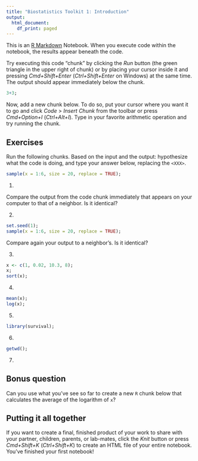 ```yaml
---
title: "Biostatistics Toolkit 1: Introduction"
output:
  html_document:
    df_print: paged
---
```


This is an [R Markdown](http://rmarkdown.rstudio.com) Notebook. When you execute code within the notebook, the results appear beneath the code. 

Try executing this code "chunk" by clicking the *Run* button (the green triangle in the upper right of chunk) or by placing your cursor inside it and pressing *Cmd+Shift+Enter* (*Ctrl+Shift+Enter* on Windows) at the same time. The output should appear immediately below the chunk. 

```r
3+3;
```

Now, add a new chunk below. To do so, put your cursor where you want it to go and click *Code* > *Insert Chunk* from the toolbar or  press *Cmd+Option+I* (*Ctrl+Alt+I*). Type in your favorite arithmetic operation and try running the chunk. 

## Exercises

Run the following chunks. Based on the input and the output: hypothesize what the code is doing, and type your answer below, replacing the `<XXX>`. 

```r
sample(x = 1:6, size = 20, replace = TRUE);
```
1. <XXX>

Compare the output from the code chunk immediately that appears on your computer to that of a neighbor. Is it identical?

2. <XXX>

```r
set.seed(1);
sample(x = 1:6, size = 20, replace = TRUE);
```

Compare again your output to a neighbor's. Is it identical?

3. <XXX>

```r
x <- c(1, 0.02, 10.3, 8);
x; 
sort(x);
```

4. <XXX>

```r
mean(x);
log(x);
```

5. <XXX>

```r
library(survival);
```
6. <XXX>

```r
getwd();
```

7. <XXX>

## Bonus question 

Can you use what you've see so far to create a new `R` chunk below that calculates the average of the logarithm of `x`?

## Putting it all together

If you want to create a final, finished product of your work to share with your partner, children, parents, or lab-mates, click the *Knit* button or press *Cmd+Shift+K* (*Ctrl+Shift+K*) to create an HTML file of your entire notebook. You've finished your first notebook!


